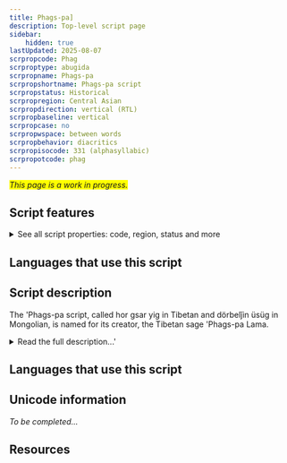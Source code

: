 ```yaml
---
title: Phags-pa]
description: Top-level script page
sidebar:
    hidden: true
lastUpdated: 2025-08-07
scrpropcode: Phag
scrproptype: abugida
scrpropname: Phags-pa
scrpropshortname: Phags-pa script
scrpropstatus: Historical
scrpropregion: Central Asian
scrpropdirection: vertical (RTL)
scrpropbaseline: vertical
scrpropcase: no
scrpropwspace: between words
scrpropbehavior: diacritics
scrpropisocode: 331 (alphasyllabic)
scrpropotcode: phag
---
```


<span style='background-color:yellow'>_This page is a work in progress._</span>


## Script features

<details>
<summary> See all script properties: code, region, status and more</summary>
<ScriptInfo />
</details>

## Languages that use this script

<WsList script='Phag' wsMax='5' />

## Script description

The 'Phags-pa script, called hor gsar yig in Tibetan and dörbelǰin üsüg in Mongolian, is named for its creator, the Tibetan sage 'Phags-pa Lama.

<details><summary>Read the full description...'</summary>_Not yet available._</details>

## Languages that use this script

<WsList script='Phag' wsMax='5' />

## Unicode information

_To be completed..._

## Resources

<ScriptResources detailSummary='seemore' />

